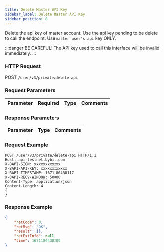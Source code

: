 ```yaml
---
title: Delete Master API Key
sidebar_label: Delete Master API Key
sidebar_position: 8
---
```



Delete the api key of master account. Use the api key pending to be delete to call the endpoint. Use `master user's api` key ONLY.

:::danger
BE CAREFUL! The API key used to call this interface will be invalid immediately.
:::

### HTTP Request
POST `/user/v3/private/delete-api`

### Request Parameters
| Parameter | Required | Type | Comments|
|:----- |:-------|:-----|------ |

### Response Parameters
| Parameter | Type | Comments|
|:----- |:-----|----- |


### Request Example

```http
POST /user/v3/private/delete-api HTTP/1.1
Host: api-testnet.bybit.com
X-BAPI-SIGN: xxxxxxxxxxxx
X-BAPI-API-KEY: xxxxxxxxxxxx
X-BAPI-TIMESTAMP: 1671180438117
X-BAPI-RECV-WINDOW: 50000
Content-Type: application/json
Content-Length: 4
{
}
```

### Response Example

```json
{
    "retCode": 0,
    "retMsg": "OK",
    "result": {},
    "retExtInfo": null,
    "time": 1671180438209
}
```
